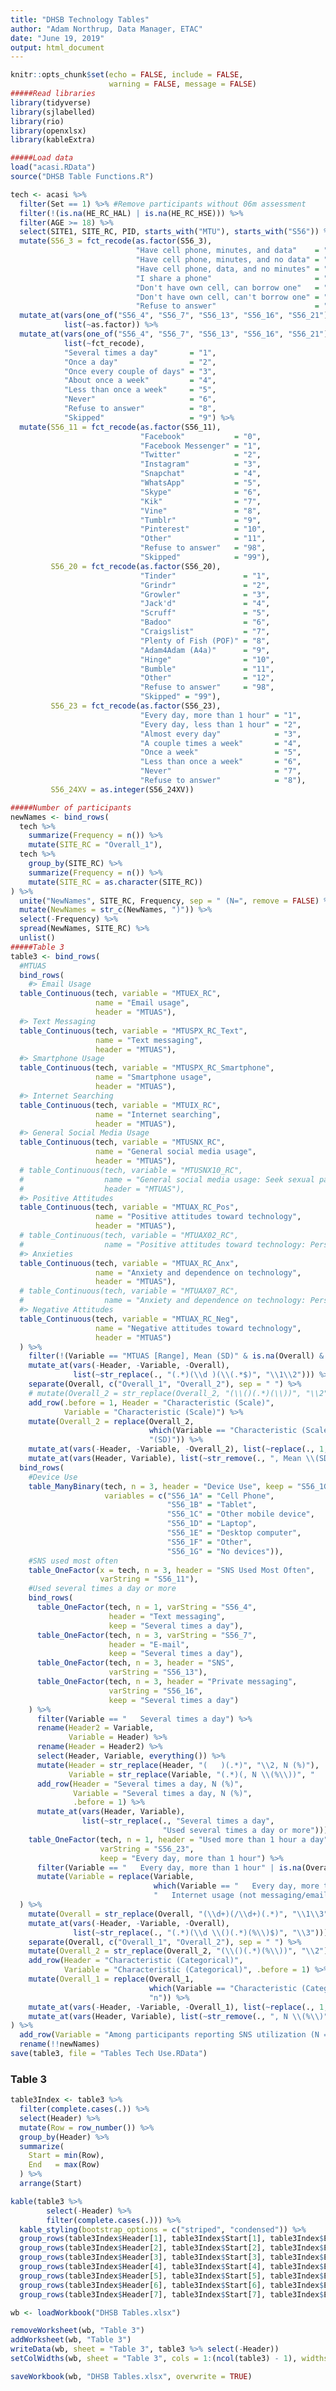 ```yaml
---
title: "DHSB Technology Tables"
author: "Adam Northrup, Data Manager, ETAC"
date: "June 19, 2019"
output: html_document
---
```


```r
knitr::opts_chunk$set(echo = FALSE, include = FALSE, 
                      warning = FALSE, message = FALSE)
#####Read libraries
library(tidyverse)
library(sjlabelled)
library(rio)
library(openxlsx)
library(kableExtra)

#####Load data
load("acasi.RData")
source("DHSB Table Functions.R")
```

```r
tech <- acasi %>%
  filter(Set == 1) %>% #Remove participants without 06m assessment
  filter(!(is.na(HE_RC_HAL) | is.na(HE_RC_HSE))) %>%
  filter(AGE >= 18) %>%
  select(SITE1, SITE_RC, PID, starts_with("MTU"), starts_with("S56")) %>%
  mutate(S56_3 = fct_recode(as.factor(S56_3),
                            "Have cell phone, minutes, and data"    = "1",
                            "Have cell phone, minutes, and no data" = "2",
                            "Have cell phone, data, and no minutes" = "3",
                            "I share a phone"                       = "4",
                            "Don't have own cell, can borrow one"   = "5",
                            "Don't have own cell, can't borrow one" = "6",
                            "Refuse to answer"                      = "8")) %>%
  mutate_at(vars(one_of("S56_4", "S56_7", "S56_13", "S56_16", "S56_21")), 
            list(~as.factor)) %>%
  mutate_at(vars(one_of("S56_4", "S56_7", "S56_13", "S56_16", "S56_21")), 
            list(~fct_recode),
            "Several times a day"       = "1",
            "Once a day"                = "2",
            "Once every couple of days" = "3",
            "About once a week"         = "4",
            "Less than once a week"     = "5",
            "Never"                     = "6",
            "Refuse to answer"          = "8",
            "Skipped"                   = "9") %>%
  mutate(S56_11 = fct_recode(as.factor(S56_11),
                             "Facebook"           = "0",
                             "Facebook Messenger" = "1",
                             "Twitter"            = "2",
                             "Instagram"          = "3",
                             "Snapchat"           = "4",
                             "WhatsApp"           = "5",
                             "Skype"              = "6",
                             "Kik"                = "7",
                             "Vine"               = "8",
                             "Tumblr"             = "9",
                             "Pinterest"          = "10",
                             "Other"              = "11",
                             "Refuse to answer"   = "98",
                             "Skipped"            = "99"),
         S56_20 = fct_recode(as.factor(S56_20),
                             "Tinder"               = "1",
                             "Grindr"               = "2",
                             "Growler"              = "3",
                             "Jack'd"               = "4",
                             "Scruff"               = "5",
                             "Badoo"                = "6",
                             "Craigslist"           = "7",
                             "Plenty of Fish (POF)" = "8",
                             "Adam4Adam (A4a)"      = "9",
                             "Hinge"                = "10",
                             "Bumble"               = "11",
                             "Other"                = "12",
                             "Refuse to answer"     = "98",
                             "Skipped" = "99"),
         S56_23 = fct_recode(as.factor(S56_23),
                             "Every day, more than 1 hour" = "1",
                             "Every day, less than 1 hour" = "2",
                             "Almost every day"            = "3",
                             "A couple times a week"       = "4",
                             "Once a week"                 = "5",
                             "Less than once a week"       = "6",
                             "Never"                       = "7",
                             "Refuse to answer"            = "8"),
         S56_24XV = as.integer(S56_24XV))
```

```r
#####Number of participants
newNames <- bind_rows(
  tech %>%
    summarize(Frequency = n()) %>%
    mutate(SITE_RC = "Overall_1"),
  tech %>%
    group_by(SITE_RC) %>%
    summarize(Frequency = n()) %>%
    mutate(SITE_RC = as.character(SITE_RC))
) %>%
  unite("NewNames", SITE_RC, Frequency, sep = " (N=", remove = FALSE) %>%
  mutate(NewNames = str_c(NewNames, ")")) %>%
  select(-Frequency) %>%
  spread(NewNames, SITE_RC) %>%
  unlist()
#####Table 3
table3 <- bind_rows(
  #MTUAS
  bind_rows(
    #> Email Usage
  table_Continuous(tech, variable = "MTUEX_RC",
                   name = "Email usage",
                   header = "MTUAS"),
  #> Text Messaging
  table_Continuous(tech, variable = "MTUSPX_RC_Text",
                   name = "Text messaging",
                   header = "MTUAS"),
  #> Smartphone Usage
  table_Continuous(tech, variable = "MTUSPX_RC_Smartphone",
                   name = "Smartphone usage",
                   header = "MTUAS"),
  #> Internet Searching
  table_Continuous(tech, variable = "MTUIX_RC",
                   name = "Internet searching",
                   header = "MTUAS"),
  #> General Social Media Usage
  table_Continuous(tech, variable = "MTUSNX_RC",
                   name = "General social media usage",
                   header = "MTUAS"),
  # table_Continuous(tech, variable = "MTUSNX10_RC",
  #                  name = "General social media usage: Seek sexual partners/relationships",
  #                  header = "MTUAS"),
  #> Positive Attitudes
  table_Continuous(tech, variable = "MTUAX_RC_Pos",
                   name = "Positive attitudes toward technology",
                   header = "MTUAS"),
  # table_Continuous(tech, variable = "MTUAX02_RC",
  #                  name = "Positive attitudes toward technology: Personal health info"),
  #> Anxieties
  table_Continuous(tech, variable = "MTUAX_RC_Anx",
                   name = "Anxiety and dependence on technology",
                   header = "MTUAS"),
  # table_Continuous(tech, variable = "MTUAX07_RC",
  #                  name = "Anxiety and dependence on technology: Personal health info"),
  #> Negative Attitudes
  table_Continuous(tech, variable = "MTUAX_RC_Neg",
                   name = "Negative attitudes toward technology",
                   header = "MTUAS")
  ) %>%
    filter(!(Variable == "MTUAS [Range], Mean (SD)" & is.na(Overall) & row_number() != 1)) %>%
    mutate_at(vars(-Header, -Variable, -Overall),
              list(~str_replace(., "(.*)(\\d )(\\(.*$)", "\\1\\2"))) %>%
    separate(Overall, c("Overall_1", "Overall_2"), sep = " ") %>%
    # mutate(Overall_2 = str_replace(Overall_2, "(\\()(.*)(\\))", "\\2")) %>%
    add_row(.before = 1, Header = "Characteristic (Scale)",
            Variable = "Characteristic (Scale)") %>%
    mutate(Overall_2 = replace(Overall_2, 
                               which(Variable == "Characteristic (Scale)"),
                               "(SD)")) %>%
    mutate_at(vars(-Header, -Variable, -Overall_2), list(~replace(., 1, "m"))) %>%
    mutate_at(vars(Header, Variable), list(~str_remove(., ", Mean \\(SD\\)"))),
  bind_rows(
    #Device Use
    table_ManyBinary(tech, n = 3, header = "Device Use", keep = "S56_1G",
                     variables = c("S56_1A" = "Cell Phone", 
                                   "S56_1B" = "Tablet", 
                                   "S56_1C" = "Other mobile device",
                                   "S56_1D" = "Laptop",
                                   "S56_1E" = "Desktop computer",
                                   "S56_1F" = "Other", 
                                   "S56_1G" = "No devices")),
    #SNS used most often
    table_OneFactor(x = tech, n = 3, header = "SNS Used Most Often",
                    varString = "S56_11"),
    #Used several times a day or more
    bind_rows(
      table_OneFactor(tech, n = 1, varString = "S56_4",
                      header = "Text messaging",
                      keep = "Several times a day"),
      table_OneFactor(tech, n = 3, varString = "S56_7",
                      header = "E-mail",
                      keep = "Several times a day"),
      table_OneFactor(tech, n = 3, header = "SNS",
                      varString = "S56_13"),
      table_OneFactor(tech, n = 3, header = "Private messaging",
                      varString = "S56_16",
                      keep = "Several times a day")
    ) %>%
      filter(Variable == "   Several times a day") %>%
      rename(Header2 = Variable,
             Variable = Header) %>%
      rename(Header = Header2) %>%
      select(Header, Variable, everything()) %>%
      mutate(Header = str_replace(Header, "(   )(.*)", "\\2, N (%)"),
             Variable = str_replace(Variable, "(.*)(, N \\(%\\))", "   \\1")) %>%
      add_row(Header = "Several times a day, N (%)", 
              Variable = "Several times a day, N (%)",
              .before = 1) %>%
      mutate_at(vars(Header, Variable), 
                list(~str_replace(., "Several times a day", 
                                  "Used several times a day or more"))),
    table_OneFactor(tech, n = 1, header = "Used more than 1 hour a day",
                    varString = "S56_23",
                    keep = "Every day, more than 1 hour") %>%
      filter(Variable == "   Every day, more than 1 hour" | is.na(Overall)) %>%
      mutate(Variable = replace(Variable, 
                                which(Variable == "   Every day, more than 1 hour"), 
                                "   Internet usage (not messaging/email/dating websites)"))
  ) %>%
    mutate(Overall = str_replace(Overall, "(\\d+)(/\\d+)(.*)", "\\1\\3")) %>%
    mutate_at(vars(-Header, -Variable, -Overall),
              list(~str_replace(., "(.*)(\\d \\()(.*)(%\\)$)", "\\3"))) %>%
    separate(Overall, c("Overall_1", "Overall_2"), sep = " ") %>%
    mutate(Overall_2 = str_replace(Overall_2, "(\\()(.*)(%\\))", "\\2")) %>%
    add_row(Header = "Characteristic (Categorical)", 
            Variable = "Characteristic (Categorical)", .before = 1) %>%
    mutate(Overall_1 = replace(Overall_1, 
                               which(Variable == "Characteristic (Categorical)"),
                               "n")) %>%
    mutate_at(vars(-Header, -Variable, -Overall_1), list(~replace(., 1, "%"))) %>%
    mutate_at(vars(Header, Variable), list(~str_remove(., ", N \\(%\\)")))
) %>%
  add_row(Variable = "Among participants reporting SNS utilization (N = 651)") %>%
  rename(!!newNames)
save(table3, file = "Tables Tech Use.RData")
```

### Table 3
```r
table3Index <- table3 %>%
  filter(complete.cases(.)) %>%
  select(Header) %>%
  mutate(Row = row_number()) %>%
  group_by(Header) %>%
  summarize(
    Start = min(Row),
    End   = max(Row)
  ) %>%
  arrange(Start)

kable(table3 %>%
        select(-Header) %>%
        filter(complete.cases(.))) %>%
  kable_styling(bootstrap_options = c("striped", "condensed")) %>%
  group_rows(table3Index$Header[1], table3Index$Start[1], table3Index$End[1]) %>%
  group_rows(table3Index$Header[2], table3Index$Start[2], table3Index$End[2]) %>%
  group_rows(table3Index$Header[3], table3Index$Start[3], table3Index$End[3]) %>%
  group_rows(table3Index$Header[4], table3Index$Start[4], table3Index$End[4]) %>%
  group_rows(table3Index$Header[5], table3Index$Start[5], table3Index$End[5]) %>%
  group_rows(table3Index$Header[6], table3Index$Start[6], table3Index$End[6]) %>%
  group_rows(table3Index$Header[7], table3Index$Start[7], table3Index$End[7])
```

```r
wb <- loadWorkbook("DHSB Tables.xlsx")

removeWorksheet(wb, "Table 3")
addWorksheet(wb, "Table 3")
writeData(wb, sheet = "Table 3", table3 %>% select(-Header))
setColWidths(wb, sheet = "Table 3", cols = 1:(ncol(table3) - 1), widths = "auto")

saveWorkbook(wb, "DHSB Tables.xlsx", overwrite = TRUE)
```

